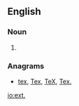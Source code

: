==English==

===Noun===
{{en-noun|exts.}}

# {{abbreviation of|extension}}

===Anagrams===
* [[tex#English|tex]], [[Tex#English|Tex]], [[TeX#English|TeX]], [[Tex.#English|Tex.]]

[[io:ext.]]